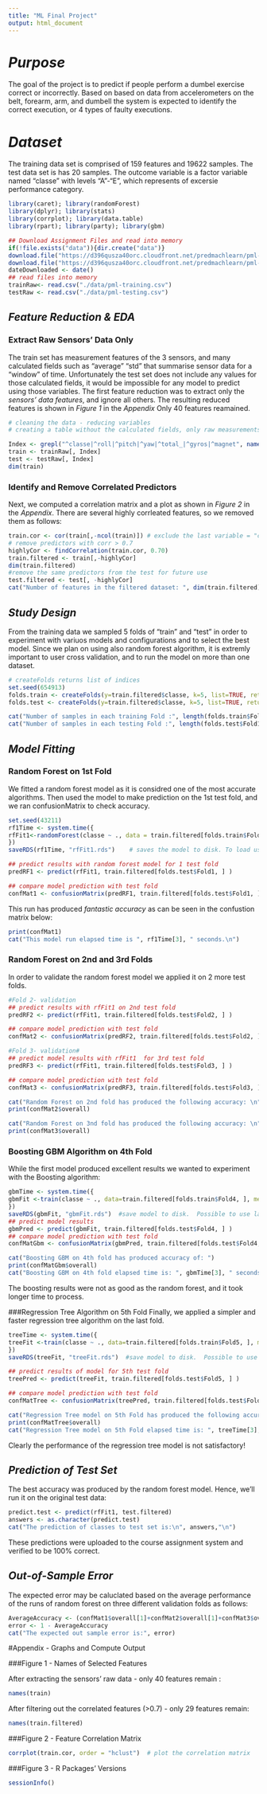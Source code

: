 ```yaml
---
title: "ML Final Project"
output: html_document
---
```

# *Purpose*
The goal of the project is to predict if people perform a dumbel exercise correct or incorrectly. Based on based on data from accelerometers on the belt, forearm, arm, and dumbell the system is expected to identify the correct execution, or 4 types of faulty executions. 

# *Dataset*
The training data set is comprised of 159 features and 19622 samples. The test data set is has 20 samples. The outcome variable is a factor variable named "classe" with levels "A"-"E", which represents of excersie performance category. 

```r
library(caret); library(randomForest)
library(dplyr); library(stats)
library(corrplot); library(data.table)
library(rpart); library(party); library(gbm)

## Download Assignment Files and read into memory
if(!file.exists("data")){dir.create("data")}
download.file("https://d396qusza40orc.cloudfront.net/predmachlearn/pml-training.csv" , destfile= "./data/pml-training.csv")   
download.file("https://d396qusza40orc.cloudfront.net/predmachlearn/pml-testing.csv" , destfile= "./data/pml-testing.csv") 
dateDownloaded <- date()
## read files into memory
trainRaw<- read.csv("./data/pml-training.csv")
testRaw <- read.csv("./data/pml-testing.csv")
```



## *Feature Reduction & EDA*
### Extract Raw Sensors' Data Only
The train set has measurement features of the 3 sensors, and many calculated fields such as "average" "std" that summarise sensor data for a "window" of time.  Unfortunately the test set does not include any values for those calculated fields, it would be impossible for any model to predict using those variables.    The first feature reduction was to extract only the *sensors' data features*, and ignore all others. The resulting reduced features is shown in *Figure 1* in the *Appendix* Only 40 features reamained.

```r
# cleaning the data - reducing variables
# creating a table without the calculated fields, only raw measurements

Index <- grepl("^classe|^roll|^pitch|^yaw|^total_|^gyros|^magnet", names(trainRaw))
train <- trainRaw[, Index]
test <- testRaw[, Index]
dim(train)
```


### Identify and Remove Correlated Predictors
Next, we computed a correlation matrix and a plot as shown in  *Figure 2* in the *Appendix*.    There are several highly corrleated features, so we removed them as follows: 
```r
train.cor <- cor(train[,-ncol(train)]) # exclude the last variable = "classe"
# remove predictors with corr > 0.7
highlyCor <- findCorrelation(train.cor, 0.70)
train.filtered <- train[,-highlyCor]
dim(train.filtered)  
#remove the same predictors from the test for future use
test.filtered <- test[, -highlyCor]
cat("Number of features in the filtered dataset: ", dim(train.filtered)[2]-1)
```

## *Study Design*
From the training data we sampled 5 folds of "train" and "test" in order to 
experiment with variuos models and configurations and to select the best model.  Since we plan on using also random forest algorithm, it is extremly important to user cross validation, and to run the model on more than one dataset.   
```r
# createFolds returns list of indices
set.seed(654913)
folds.train <- createFolds(y=train.filtered$classe, k=5, list=TRUE, returnTrain=TRUE)
folds.test <- createFolds(y=train.filtered$classe, k=5, list=TRUE, returnTrain=FALSE)
```
```r
cat("Number of samples in each training Fold :", length(folds.train$Fold1))
cat("Number of samples in each testing Fold :", length(folds.test$Fold1))
```
## *Model Fitting*     
### Random Forest on 1st Fold           
We fitted a random forest model as it is considred one of the most accurate algorithms. Then used the model to make prediction on the 1st test fold, and we ran confusionMatrix to check accuracy.  
```r
set.seed(43211)
rf1Time <- system.time({
rfFit1<-randomForest(classe ~ ., data = train.filtered[folds.train$Fold1, ], method="rf", prox=TRUE, ntree=500)
})
saveRDS(rf1Time, "rfFit1.rds")    # saves the model to disk. To load use: rfFit1 <- readRDS("rfFit1.rds")

## predict results with random forest model for 1 test fold 
predRF1 <- predict(rfFit1, train.filtered[folds.test$Fold1, ] )

## compare model prediction with test fold 
confMat1 <- confusionMatrix(predRF1, train.filtered[folds.test$Fold1, ]$classe)
```
This run has produced *fantastic accuracy* as can be seen in the confustion matrix below: 
```r
print(confMat1)
cat("This model run elapsed time is ", rf1Time[3], " seconds.\n")
```

### Random Forest on 2nd and 3rd Folds       
In order to validate the random forest model we applied it on 2 more test folds.       
```r
#Fold 2- validation
## predict results with rfFit1 on 2nd test fold 
predRF2 <- predict(rfFit1, train.filtered[folds.test$Fold2, ] )

## compare model prediction with test fold 
confMat2 <- confusionMatrix(predRF2, train.filtered[folds.test$Fold2, ]$classe)

#Fold 3- validation#
## predict model results with rfFit1  for 3rd test fold 
predRF3 <- predict(rfFit1, train.filtered[folds.test$Fold3, ] )

## compare model prediction with test fold 
confMat3 <- confusionMatrix(predRF3, train.filtered[folds.test$Fold3, ]$classe)

cat("Random Forest on 2nd fold has produced the following accuracy: \n")
print(confMat2$overall)

cat("Random Forest on 3nd fold has produced the following accuracy: \n")
print(confMat3$overall)
```

### Boosting GBM Algorithm on 4th Fold
While the first model produced excellent results we wanted to experiment with the Boosting algorithm:   
```r
gbmTime <- system.time({
gbmFit <-train(classe ~ ., data=train.filtered[folds.train$Fold4, ], method="gbm", verbose = FALSE)
}) 
saveRDS(gbmFit, "gbmFit.rds")  #save model to disk.  Possible to use latter with gbmFit<-readRDS("gbmFit.rds")
## predict model results 
gbmPred <- predict(gbmFit, train.filtered[folds.test$Fold4, ] )
## compare model prediction with test fold 
confMatGbm <- confusionMatrix(gbmPred, train.filtered[folds.test$Fold4, ]$classe)
```

```r
cat("Boosting GBM on 4th fold has produced accuracy of: ")
print(confMatGbm$overall)
cat("Boosting GBM on 4th fold elapsed time is: ", gbmTime[3], " seconds.\n")
```
The boosting results were not as good as the random forest, and it took longer time to process.        

###Regression Tree Algorithm on 5th Fold
Finally, we applied a simpler and faster regression tree algorithm on the last fold.      
```r
treeTime <- system.time({
treeFit <-train(classe ~ ., data=train.filtered[folds.train$Fold5, ], method="rpart")
}) 
saveRDS(treeFit, "treeFit.rds")  #save model to disk.  Possible to use latter with treeFit<-readRDS("treeFit.rds")

## predict results of model for 5th test fold 
treePred <- predict(treeFit, train.filtered[folds.test$Fold5, ] )

## compare model prediction with test fold 
confMatTree <- confusionMatrix(treePred, train.filtered[folds.test$Fold5, ]$classe)

cat("Regression Tree model on 5th Fold has produced the following accuracy:")
print(confMatTree$overall)
cat("Regression Tree model on 5th Fold elapsed time is: ", treeTime[3], " seconds.\n")
```
Clearly the performance of the regression tree model is not satisfactory!

## *Prediction of Test Set* 
The best accuracy was produced by the random forest model. Hence, we'll run it on the original test data:  
```r
predict.test <- predict(rfFit1, test.filtered)
answers <- as.character(predict.test)
cat("The prediction of classes to test set is:\n", answers,"\n")
```

These predictions were uploaded to the course assignment system and verified to be 100% correct.

## *Out-of-Sample Error* 
The expected error may be caluclated based on the average performance of the runs of random forest on three different validation folds as follows:  
```r
AverageAccuracy <- (confMat1$overall[1]+confMat2$overall[1]+confMat3$overall[1])/3
error <- 1 - AverageAccuracy
cat("The expected out sample error is:", error)
```





#Appendix - Graphs and Compute Output

###Figure 1 - Names of Selected Features   


After extracting the sensors' raw data - only 40 features remain :
```r
names(train)
```

After filtering out the correlated features (>0.7) - only 29 features remain: 
```r
names(train.filtered)
```

###Figure 2 - Feature Correlation Matrix       

```r
corrplot(train.cor, order = "hclust")  # plot the correlation matrix
```

###Figure 3 - R Packages' Versions
```r
sessionInfo()
```
